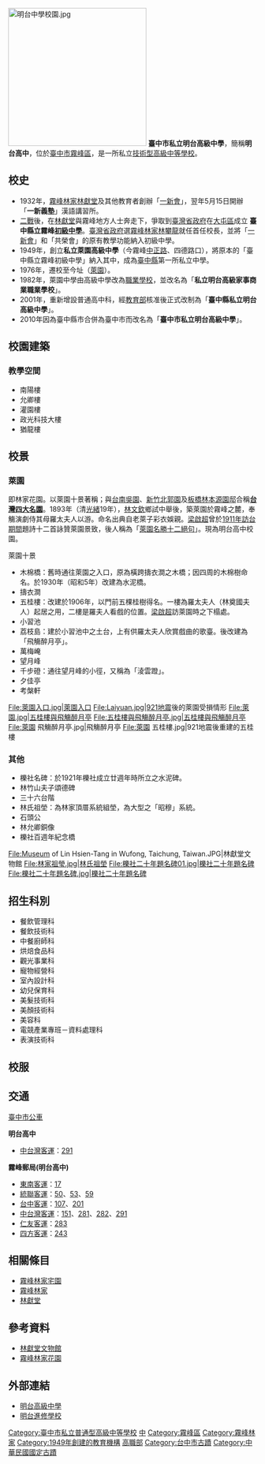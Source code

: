{{Infobox School
|name           = 臺中市私立明台高級中學
|other_name     = Ming Tai High School
|image          = [[File:明台中學.jpg|250px]]
|image _name     = 明台中學校門
|motto          = 校訓：萊園一家 互相扶助
|established    = 1949年 臺中縣私立萊園高級中學
|type           = [[技術型高級中等學校|技術型高級中等學校]]
|affiliation    = 
|district       = {{ROC-TWN}}[[臺中市|臺中市]][[霧峰區|霧峰區]]
|grades         = 
|chairman_label = 董事長
|chairman = 
|principal      = 林垂益
|dean           = 
|faculty        = 
|staff          = 
|students       = 
|conference     = 
| magazine      = 
|colors         =
|mascot         = 
|free_label     = 校地面積
|free_text      = 35,293 平方公尺
|free_label2    = 招生性別
|free_text2     = 男女兼收
|free_label3    = 網站
|free_text3     = http://www.mths.tc.edu.tw/
|address        = [[臺中市|臺中市]][[霧峰區|霧峰區]]萊園路91號
|information    = 
|uniform = 
}}

[[File:明台中學校園.jpg|280px]]
'''臺中市私立明台高級中學'''，簡稱'''明台高中'''，位於[[臺中市|臺中市]][[霧峰區|霧峰區]]，是一所私立[[技術型高級中等學校|技術型高級中等學校]]。

== 校史 ==
*1932年，[[霧峰林家|霧峰林家]][[林獻堂|林獻堂]]及其他教育者創辦「[[一新會|一新會]]」，翌年5月15日開辦「'''一新義塾'''」漢語講習所。
*[[二戰|二戰]]後，在[[林獻堂|林獻堂]]與霧峰地方人士奔走下，爭取到[[臺灣省政府|臺灣省政府]]在[[大屯郡|大屯區]]成立 '''臺中縣立霧峰[[初級中學|初級中學]]'''。[[臺灣省政府|臺灣省政府]]選[[霧峰林家|霧峰林家]][[林攀龍|林攀龍]]就任首任校長，並將「[[一新會|一新會]]」和「共榮會」的原有教學功能納入初級中學。
*1949年，創立'''私立萊園高級中學'''（今霧峰[[中正路_(霧峰區)|中正路]]、四德路口），將原本的「臺中縣立霧峰初級中學」納入其中，成為[[臺中縣|臺中縣]]第一所私立中學。
*1976年，遷校至今址（[[霧峰林家宅園|萊園]]）。
*1982年，萊園中學由高級中學改為[[職業學校|職業學校]]，並改名為「'''私立明台高級家事商業職業學校'''」。
*2001年，重新增設普通高中科，經[[中華民國教育部|教育部]]核准後正式改制為「'''臺中縣私立明台高級中學'''」。
*2010年因為臺中縣市合併為臺中市而改名為「'''臺中市私立明台高級中學'''」。

== 校園建築 ==
=== 教學空間 ===
*南陽樓
*允卿樓
*灌園樓
*政光科技大樓
*猶龍樓

== 校景 ==
=== 萊園 ===
即林家花園。以萊園十景著稱；與[[台南吳園|台南吳園]]、[[新竹市|新竹]][[北郭園|北郭園]]及[[板橋區_(新北市)|板橋]][[林本源園邸|林本源園邸]]合稱'''[[台灣名園|台灣四大名園]]'''。1893年（清[[光緒|光緒]]19年），[[林文欽|林文欽]]鄉試中舉後，築萊園於霧峰之麓，奉觴演劇侍其母羅太夫人以游。命名出典自老萊子彩衣娛親。[[梁啟超|梁啟超]]曾於[[梁啟超#考察臺灣|1911年訪台期間]]題詩十二首詠贊萊園景致，後人稱為「[[wikisource:zh:萊園雜詠|萊園名勝十二絕句]]」。現為明台高中校園。

;萊園十景
*木棉橋：舊時通往萊園之入口，原為橫跨擣衣澗之木橋；因四周的木棉樹命名。於1930年（昭和5年）改建為水泥橋。
*擣衣澗
*五桂樓：改建於1906年，以門前五棵桂樹得名。一樓為羅太夫人（林奠國夫人）起居之用，二樓是羅夫人看戲的位置。[[梁啟超|梁啟超]]訪萊園時之下榻處。
*小習池
*荔枝島：建於小習池中之土台，上有供羅太夫人欣賞戲曲的歌臺。後改建為「飛觴醉月亭」。
*萬梅崦
*望月峰
*千步磴：通往望月峰的小徑，又稱為「淩雲蹬」。
*夕佳亭
*考槃軒
<gallery>
File:萊園入口.jpg|萊園入口
File:Laiyuan.jpg|[[921地震|921地震]]後的萊園受損情形
File:萊園.jpg|五桂樓與飛觴醉月亭
File:五桂樓與飛觴醉月亭.jpg|五桂樓與飛觴醉月亭
File:萊園 飛觴醉月亭.jpg|飛觴醉月亭
File:萊園 五桂樓.jpg|921地震後重建的五桂樓
</gallery>

=== 其他 ===
*櫟社名碑：於1921年櫟社成立廿週年時所立之水泥碑。
*林竹山夫子頌德碑
*三十六台階
*林氏祖塋：為林家頂厝系統組塋，為大型之「昭穆」系統。
*石頭公
*林允卿銅像
*櫟社百週年紀念橋
<gallery>
File:Museum of Lin Hsien-Tang in Wufong, Taichung, Taiwan.JPG|林獻堂文物館
File:林家祖瑩.jpg|林氏祖塋
File:櫟社二十年題名碑01.jpg|櫟社二十年題名碑
File:櫟社二十年題名碑.jpg|櫟社二十年題名碑
</gallery>
== 招生科別 ==
*餐飲管理科
*餐飲技術科
*中餐廚師科
*烘焙食品科
*觀光事業科
*寵物經營科
*室內設計科
*幼兒保育科
*美髮技術科
*美顏技術科
*美容科
*電競產業專班－資料處理科
*表演技術科

==校服==
==交通==
;[[臺中市公車|臺中市公車]]
'''明台高中'''
*[[中台灣客運|中台灣客運]]：[[台中市公車291路|291]]
'''霧峰郵局(明台高中)'''
*[[東南客運|東南客運]]：[[台中市公車17路|17]]
*[[統聯客運|統聯客運]]：[[台中市公車50路|50]]、[[台中市公車53路|53]]、[[台中市公車59路|59]]
*[[台中客運|台中客運]]：[[台中市公車107路|107]]、[[台中市公車201路|201]]
*[[中台灣客運|中台灣客運]]：[[台中市公車151路|151]]、[[台中市公車281路|281]]、[[台中市公車282路|282]]、[[台中市公車291路|291]]
*[[仁友客運|仁友客運]]：[[台中市公車283路|283]]
*[[四方客運|四方客運]]：[[台中市公車243路|243]]

== 相關條目 ==
*[[霧峰林家宅園|霧峰林家宅園]]
*[[霧峰林家|霧峰林家]]
*[[林獻堂|林獻堂]]

==參考資料==
<div class="references-small">
<references></references>
</div>
*[https://web.archive.org/web/20140201231530/http://cc.mths.tc.edu.tw/eu/index.html 林獻堂文物館]
*[https://web.archive.org/web/20140201232952/http://cc.mths.tc.edu.tw/LaiYung.html 霧峰林家花園]

== 外部連結 ==
*[http://www.mths.tc.edu.tw/index.php 明台高級中學] {{Wayback|url=http://www.mths.tc.edu.tw/index.php |date=20140603035517 }}
*[http://www.mths.tc.edu.tw/continuing-1.php 明台進修學校] {{Wayback|url=http://www.mths.tc.edu.tw/continuing-1.php |date=20140602044954 }}
{{Commonscat|Ming Tai High School, Taichung}}
{{霧峰林家}}{{臺灣的園林宅第}}
{{中華民國國定古蹟}}
{{台中市文化資產}}
{{臺中市高級中等學校列表}}


[[Category:臺中市私立普通型高級中等學校|Category:臺中市私立普通型高級中等學校]]
[[Category:臺灣私立普通型高級中等學校|中]]
[[Category:霧峰區|Category:霧峰區]]
[[Category:霧峰林家|Category:霧峰林家]]
[[Category:1949年創建的教育機構|Category:1949年創建的教育機構]]
[[Category:臺中市技術型高級中等學校|高職部]]
[[Category:台中市古蹟|Category:台中市古蹟]]
[[Category:中華民國國定古蹟|Category:中華民國國定古蹟]]